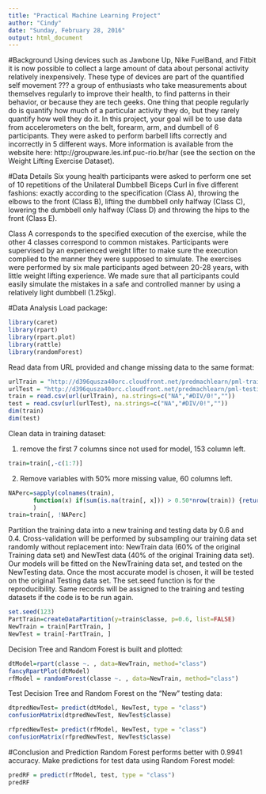 ```yaml
---
title: "Practical Machine Learning Project"
author: "Cindy"
date: "Sunday, February 28, 2016"
output: html_document
---
```

#Background
Using devices such as Jawbone Up, Nike FuelBand, and Fitbit it is now possible to collect a large amount of data about personal activity relatively inexpensively. These type of devices are part of the quantified self movement ??? a group of enthusiasts who take measurements about themselves regularly to improve their health, to find patterns in their behavior, or because they are tech geeks. One thing that people regularly do is quantify how much of a particular activity they do, but they rarely quantify how well they do it. In this project, your goal will be to use data from accelerometers on the belt, forearm, arm, and dumbell of 6 participants. They were asked to perform barbell lifts correctly and incorrectly in 5 different ways. More information is available from the website here: http://groupware.les.inf.puc-rio.br/har (see the section on the Weight Lifting Exercise Dataset).

#Data Details
Six young health participants were asked to perform one set of 10 repetitions of the Unilateral Dumbbell Biceps Curl in five different fashions: 
              exactly according to the specification (Class A), 
              throwing the elbows to the front (Class B), 
              lifting the dumbbell only halfway (Class C), 
              lowering the dumbbell only halfway (Class D) and 
              throwing the hips to the front (Class E).

Class A corresponds to the specified execution of the exercise, while the other 4 classes correspond to common mistakes. 
Participants were supervised by an experienced weight lifter to make sure the execution complied to the manner they were supposed to simulate. 
The exercises were performed by six male participants aged between 20-28 years, with little weight lifting experience. 
We made sure that all participants could easily simulate the mistakes in a safe and controlled manner by using a relatively light dumbbell (1.25kg).

#Data Analysis
Load package:
```r
library(caret)
library(rpart) 
library(rpart.plot)
library(rattle)
library(randomForest)
```

Read data from URL provided and change missing data to the same format:
```r
urlTrain = "http://d396qusza40orc.cloudfront.net/predmachlearn/pml-training.csv"
urlTest = "http://d396qusza40orc.cloudfront.net/predmachlearn/pml-testing.csv"
train = read.csv(url(urlTrain), na.strings=c("NA","#DIV/0!",""))
test = read.csv(url(urlTest), na.strings=c("NA","#DIV/0!",""))
dim(train)
dim(test)
```

Clean data in training dataset:

1. remove the first 7 columns since not used for model, 153 column left.

```r
train=train[,-c(1:7)]
```

2. Remove variables with 50% more missing value, 60 columns left.
```r
NAPerc=sapply(colnames(train), 
       function(x) if(sum(is.na(train[, x])) > 0.50*nrow(train)) {return(TRUE)}else{return(FALSE)}
       )
train=train[, !NAPerc]
```

Partition the training data into a new training and testing data by 0.6 and 0.4.
Cross-validation will be performed by subsampling our training data set randomly without replacement into: NewTrain data (60% of the original Training data set) and NewTest data (40% of the original Training data set). Our models will be fitted on the NewTraining data set, and tested on the NewTesting data. Once the most accurate model is chosen, it will be tested on the original Testing data set.
The set.seed function is for the reproducibility. Same records will be assigned to the training and testing datasets if the code is to be run again.
```r
set.seed(123)
PartTrain=createDataPartition(y=train$classe, p=0.6, list=FALSE)
NewTrain = train[PartTrain, ]
NewTest = train[-PartTrain, ]
```

Decision Tree and Random Forest is built and plotted:
```r
dtModel=rpart(classe ~. , data=NewTrain, method="class")
fancyRpartPlot(dtModel)
rfModel = randomForest(classe ~. , data=NewTrain, method="class")
```
Test Decision Tree and Random Forest on the "New" testing data:
```r
dtpredNewTest= predict(dtModel, NewTest, type = "class")
confusionMatrix(dtpredNewTest, NewTest$classe)

rfpredNewTest= predict(rfModel, NewTest, type = "class")
confusionMatrix(rfpredNewTest, NewTest$classe)
```

#Conclusion and Prediction
Random Forest performs better with 0.9941 accuracy.
Make predictions for test data using Random Forest model:
```r
predRF = predict(rfModel, test, type = "class")
predRF
```


